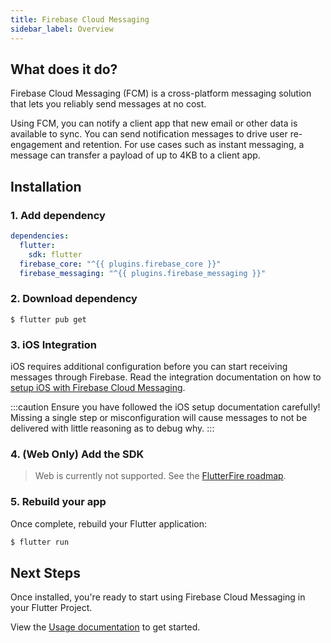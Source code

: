 ```yaml
---
title: Firebase Cloud Messaging
sidebar_label: Overview
---
```


## What does it do?

Firebase Cloud Messaging (FCM) is a cross-platform messaging solution that lets you reliably send messages at no cost.

Using FCM, you can notify a client app that new email or other data is available to sync. You can send notification
messages to drive user re-engagement and retention. For use cases such as instant messaging, a message can transfer
a payload of up to 4KB to a client app.

<YouTube id="sioEY4tWmLI" />

## Installation

### 1. Add dependency

```yaml {5} title="pubspec.yaml"
dependencies:
  flutter:
    sdk: flutter
  firebase_core: "^{{ plugins.firebase_core }}"
  firebase_messaging: "^{{ plugins.firebase_messaging }}"
```

### 2. Download dependency

```
$ flutter pub get
```

### 3. iOS Integration

iOS requires additional configuration before you can start receiving messages through Firebase.
Read the integration documentation on how to [setup iOS with Firebase Cloud Messaging](messaging/ios-integration.mdx).

:::caution
Ensure you have followed the iOS setup documentation carefully! Missing a single step or misconfiguration will cause messages to not be delivered with little reasoning as to debug why.
:::

### 4. (Web Only) Add the SDK

> Web is currently not supported. See the [FlutterFire roadmap](https://github.com/FirebaseExtended/flutterfire/issues/2582).

### 5. Rebuild your app

Once complete, rebuild your Flutter application:

```bash
$ flutter run
```

## Next Steps

Once installed, you're ready to start using Firebase Cloud Messaging in your Flutter Project.

View the [Usage documentation](usage.mdx) to get started.
